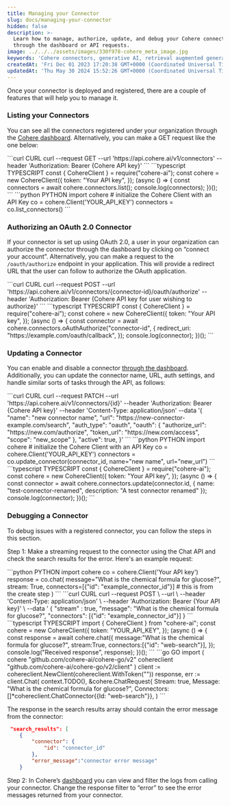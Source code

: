 ```yaml
---
title: Managing your Connector
slug: docs/managing-your-connector
hidden: false
description: >-
  Learn how to manage, authorize, update, and debug your Cohere connectors
  through the dashboard or API requests.
image: ../../../assets/images/330f978-cohere_meta_image.jpg
keywords: 'Cohere connectors, generative AI, retrieval augmented generation'
createdAt: 'Fri Dec 01 2023 17:20:38 GMT+0000 (Coordinated Universal Time)'
updatedAt: 'Thu May 30 2024 15:52:26 GMT+0000 (Coordinated Universal Time)'
---
```

Once your connector is deployed and registered, there are a couple of features that will help you to manage it.

### Listing your Connectors

You can see all the connectors registered under your organization through the [Cohere dashboard](https://dashboard.cohere.com/connectors). Alternatively, you can make a GET request like the one below:

<CodeBlocks>
```curl CURL
curl --request GET  
  --url 'https://api.cohere.ai/v1/connectors'  
  --header 'Authorization: Bearer {Cohere API key}'
```
```typescript TYPESCRIPT
const { CohereClient } = require("cohere-ai");
const cohere = new CohereClient({
    token: "Your API key",
});
(async () => {
  const connectors = await cohere.connectors.list();
  console.log(connectors);
})();
```
```python PYTHON
import cohere
# initialize the Cohere Client with an API Key
co = cohere.Client('YOUR_API_KEY')
connectors = co.list_connectors()
```
</CodeBlocks>

### Authorizing an OAuth 2.0 Connector

If your connector is set up using OAuth 2.0, a user in your organization can authorize the connector through the dashboard by clicking on “connect your account”. Alternatively, you can make a request to the `/oauth/authorize` endpoint in your application. This will provide a redirect URL that the user can follow to authorize the OAuth application. 

<CodeBlocks>
```curl CURL
curl --request POST  
  --url 'https://api.cohere.ai/v1/connectors/{connector-id}/oauth/authorize' 
  --header 'Authorization: Bearer {Cohere API key for user wishing to authorize}'
```
```typescript TYPESCRIPT
const { CohereClient } = require("cohere-ai");
const cohere = new CohereClient({
    token: "Your API key",
});
(async () => {
  const connector = await cohere.connectors.oAuthAuthorize("connector-id", {
    redirect_uri: "https://example.com/oauth/callback",
  });
  console.log(connector);
})();
```
</CodeBlocks>

### Updating a Connector

You can enable and disable a connector [through the dashboard](https://dashboard.cohere.com/connectors). Additionally, you can update the connector name, URL, auth settings, and handle similar sorts of tasks through the API, as follows: 

<CodeBlocks>
```curl CURL
curl --request PATCH  
  --url 'https://api.cohere.ai/v1/connectors/{id}' 
  --header 'Authorization: Bearer {Cohere API key}'  
  --header 'Content-Type: application/json'  
  --data '{  
        "name": "new connector name",  
        "url": "https://new-connector-example.com/search",  
        "auth_type": "oauth",  
        "oauth": {  
            "authorize_url": "https://new.com/authorize",  
            "token_url": "https://new.com/access",  
            "scope": "new_scope"  
        },  
        "active": true,  
    }'
```
```python PYTHON
import cohere
# initialize the Cohere Client with an API Key
co = cohere.Client('YOUR_API_KEY')
connectors = co.update_connector(connector_id, name="new name", url="new_url")
```
```typescript TYPESCRIPT
const { CohereClient } = require("cohere-ai");
const cohere = new CohereClient({
    token: "Your API key",
});
(async () => {
  const connector = await cohere.connectors.update(connector.id, {
    name: "test-connector-renamed",
    description: "A test connector renamed"
  });
  console.log(connector);
})();
```
</CodeBlocks>

### Debugging a Connector

To debug issues with a registered connector, you can follow the steps in this section. 

Step 1: Make a streaming request to the connector using the Chat API and check the search results for the error. Here's an example request:

<CodeBlocks>
```python PYTHON
import cohere  
co = cohere.Client('Your API key')  
response = co.chat(  
	message="What is the chemical formula for glucose?",  
  stream: True,
	connectors=[{"id": "example_connector_id"}] # this is from the create step  
)
```
```curl CURL
curl --request POST  \
--url <https://api.cohere.ai/chat>  \
--header 'Content-Type: application/json' \
--header 'Authorization: Bearer {Your API key}' \
--data '
{
	  "stream" : true,  
    "message": "What is the chemical formula for glucose?",
    "connectors": [{"id": "example_connector_id"}]
}
```
```typescript TYPESCRIPT
import { CohereClient } from "cohere-ai";
const cohere = new CohereClient({
    token: "YOUR_API_KEY",
});
(async () => {
    const response = await cohere.chat({
      message:"What is the chemical formula for glucose?", 
      stream:True,
			connectors:[{"id": "web-search"}],  
    });
    console.log("Received response", response);
})();
```
```go GO
import (
  cohere       "github.com/cohere-ai/cohere-go/v2"
  cohereclient "github.com/cohere-ai/cohere-go/v2/client"
)
client := cohereclient.NewClient(cohereclient.WithToken("<YOUR_AUTH_TOKEN>"))
response, err := client.Chat(
  context.TODO(),
  &cohere.ChatRequest{
    Stream: true,
    Message: "What is the chemical formula for glucose?",
	  Connectors:[]*cohereclient.ChatConnector{{Id: "web-search"}},  
)
```
</CodeBlocks>

The response in the search results array should contain the error message from the connector:

```json Example Response JSON
 "search_results": [  
    {  
        "connector": {  
            "id": "connector_id"  
        },  
        "error_message":"connector error message"  
    }
```

Step 2: In Cohere’s [dashboard](https://dashboard.cohere.com/connectors) you can view and filter the logs from calling your connector. Change the response filter to “error” to see the error messages returned from your connector.
